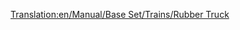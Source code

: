 [[Translation:en/Manual/Base Set/Trains/Rubber Truck]]
{{fr/Wagon|Nom=Wagon à caoutchouc
|Coût=1 083£ (2 166$)
|Poids=19 / 40 t
|Image=[[File:en/Rubbertruck.png]]
|Capacité=21000 litres de caoutchouc
|MonoCoût="
|MonoPoids=19 / 45 t
|MonoCapacité=26000 litres de caoutchouc
|MagCoût="
|MagPoids=19 / 47 t
|MagCapacité=28000 litres de caoutchouc
|Description=Le caoutchouc est transporté avec ce wagon vers les usines de marchandises des climats [[fr/Manual/Climat#subtropical|tropicaux]].
}}